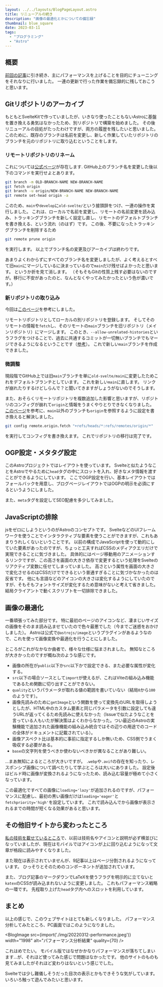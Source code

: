 ```yaml
---
layout: ../../layouts/BlogPageLayout.astro
title: リニューアルの続き
description: "画像の最適化とかについての備忘録"
thumbnail: blue_square
date: 2023-03-11
tags:
  - "プログラミング"
  - "Astro"
---
```


## 概要

[前回の記事](https://littleikawa.github.io/under-construction/blog/20230310-renewal)に引き続き、主にパフォーマンスを上げることを目的にチューニングをそれなりに行いました。
一連の更新で行った作業を備忘録的に残しておこうと思います。

## Gitリポジトリのアーカイブ

もともとSvelteKitで作っていましたが、いきなり使ったこともないAstroに基盤を置き換える勇気はなかったため、別リポジトリで構築を始めました。
その後リニューアルの目処がたったわけですが、両方の履歴を残したいと思いました。
このために、既存のブランチは名前を変更し、新しく作業していたリポジトリのブランチを元のリポジトリに取り込むということをします。

### リモートリポジトリのリネーム

これについては[公式ページ](https://docs.github.com/ja/repositories/configuring-branches-and-merges-in-your-repository/managing-branches-in-your-repository/renaming-a-branch)が存在します.
GitHub上のブランチ名を変更した後以下のコマンドを実行せよとあります。

```bash
git branch -m OLD-BRANCH-NAME NEW-BRANCH-NAME
git fetch origin
git branch -u origin/NEW-BRANCH-NAME NEW-BRANCH-NAME
git remote set-head origin -a
```

このため、`main`や`develop`に`old-svelte/`という接頭辞をつけ、一連の操作を実行しました。
これは、ローカルで名前を変更し、リモートの名前変更を読み込み、トラッキングブランチを新しく設定し直し、リモートのデフォルトブランチを書き換える、という流れ（のはず）です。
この後、不要になったトラッキングブランチを削除するため

```bash
git remote prune origin
```

を実行します。
以上でブランチ名の変更及びアーカイブは終わりです。

あまりよくわからずにすべてのブランチ名を変更しましたが、よく考えるとすべて旧`main`にマージしているに決まっているので`main`だけ残せばよかったと思います。
というか折を見て消します。
（そもそもGitの性質上残す必要はないのですが。移行に不安があったのと、なんとなくやってみたかったという色が濃いです。）

### 新リポジトリの取り込み

今回は[このページ](https://qiita.com/uasi/items/77d41698630fef012f82)を参考にしました。

リモートリポジトリとしてローカルの別リポジトリを登録します。
そしてそのリモートの情報を`fetch`し、そのリモートの`main`ブランチを旧リポジトリ（メインリポジトリ）にマージします。
このとき、`--allow-unrelated-histories`というフラグをつけることで、過去に共通するコミットが一切無いブランチでもマージできるようになるということです（[参考](https://38fanjia.hatenablog.com/entry/2021/03/03/182752)）。
これで新しい`main`ブランチを作成できました。

### 微調整

現段階でGitHub上では旧`main`ブランチを単に`old-svelte/main`に変更したためこれをデフォルトブランチとしています。
これを新しい`main`に直します。
リンクが崩れたりするけどしらんで？と聞いてきますがしょうがないのでそうします。

また、おそらくリモートリポジトリを複数追加した影響と思いますが、リポジトリのコンフィグが崩れて`origin`と情報をうまくやりとりできなくなりました。
[このページ](https://www.rough-and-cheap.jp/linux/git-remote-branch-not-show/)を参考に、`main`以外のブランチも`origin`を参照するように設定を書き換えると解決しました。

```bash
git config remote.origin.fetch "+refs/heads/*:refs/remotes/origin/*"
```

を実行してコンフィグを書き換えます。
これでリポジトリの移行は完了です。

## OGP設定・メタタグ設定

このAstroプロジェクトではレイアウトを使っています。
Svelteと似たようなことをAstroでやるために`head`タグの中にスロットを入れ、好きなメタ情報を渡すことができるようにしています。
ここでOGP設定を行い、基本レイアウトではフォールバックを用意し、ブログページレイアウトではOGPの明示を必須にするというようにしました。

また、`meta`タグを設定してSEO配慮を多少してみました。

## JavaScriptの排除

jsをゼロにしようというのがAstroのコンセプトです。
SvelteなどのUIフレームワークを使うことでインタラクティブな要素を使うことができますが、これもあまりうれしくないということです。
以前の構成でJavaScriptを使って動的にしていた要素があったのですが、ちょっと工夫すればCSSのメディアクエリだけで実現できることに気づきました。
具体的にはページ移動用のアニメーションするリンクですが、この高さを画面の大きさ依存で変更するという処理をSvelteのリアクティブ変数に任せてしまっていました。
高さという属性を画面の大きさで変化させるのはCSSだけでできるという普通すぎることに気づかなかったのは反省です。
他にも言語などのアイコンの大きさは変化するようにしていたのですが、そもそもフォントサイズが変化するため意味がないと考えて省きました。
結局クライアントで動くスクリプトを一切排除できました。

## 画像の最適化

一番頑張ってみた部分です。
特に最初のページのアイコンなど、凄まじいサイズの画像をそのまま読み込ませていたので色々最悪でした（今までご迷惑をおかけしました）。
Astroは公式で`@astrojs/image`というプラグインがあるようなので、これを使って画像変換や最適化を行うことにしました。

ところがこれがなかなか曲者で、様々な仕様に悩まされました。
無知なところが大きかったのですが概ね次のような感じです。

- 画像の所在が`public`以下か`src`以下かで設定できる、また必要な属性が変化する。
- `src`以下の場合ソースとして`import`が使えるが、これはViteの組み込み機能であるため関数に切り出すことができない。
- `quality`というパラメータが取れる値の範囲を書いていない（結局`0`から`100`のようです）。
- 画像先読みのために`getImage`という関数を使って変換先のURLを取得しようとしたが、HTML中のカスタム要素と同じパラメータを引数に設定しても違うURLが返ってくるため先読みに使えなかった（Issueで似たようなことを言っている人もいたが解決策はよくわからなかった。つい最近のAstroの実験機能で追加された画像機能の組み込み統合ではその辺りの用途でのコードの全体がドキュメントに記載されている）。
- 画像アスペクト比は基本的に事前に指定するしか無いため、CSS側でうまく吸収する必要がある。
- `base`の文字列を使うべきか使わないべきかが異なることがあり難しい。

...まあ無知によるところが大きいですが。
`.webp`や`.avif`の存在を知ったり、レスポンシブ画像について調べたりして学ぶところは大いにありました。
設定後はビルド時に画像が変換されるようになったため、読み込む容量が極めて小さくなっています。

この最適化ですべての画像に`loading='lazy'`が追加されるのですが、パフォーマンスに配慮し、最初の黒い画像だけは`loading='eager'`と`fetchpriority='high'`を設定しています。
これで読み込んでから画像が表示されるまでの時間が短くなる効果があると思います。

## その他旧サイトから変わったところ

[私の技術を載せているところ](https://littleikawa.github.io/under-construction/#skill)で、以前は技術名やアイコンと説明が必ず横並びになっていましたが、現在はモバイルではアイコンが上に回り込むようになって文章が格段に読みやすくなりました。

また現在は表示されていませんが、9記事以上はページ分割されるようになっています。
ひっそりとそのためのコンポーネントが追加されています。

また、ブログ記事のマークダウンでLaTeXを使うフラグを明示的に立てないと`katex`のCSSが読み込まれないように変更しました。
これもパフォーマンス戦略の一環です。
先程取り上げた`head`タグ内へのスロットを利用しています。

## まとめ

以上の感じで、このウェブサイトはとても新しくなりました。
パフォーマンス分析してみたところ、PC画面ではこのようになりました。

<BlogImage src={import('./img/20220312-performance.jpeg')} width="1998" alt="パフォーマンス分析結果" quality={70} />

これはめでたい。
モバイル版ではなぜかかなりパフォーマンスが落ちてしまいます...が、それほど使ってみた感じで問題はなかったです。
他のサイトのものも見てみましたがそれほど変わりはないという感じでした。

Svelteでは少し難儀しそうだった目次の表示とかもできそうな気がしています。
いろいろ触って遊んでみたいと思います。
